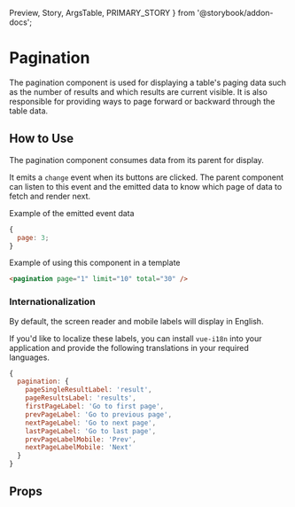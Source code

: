   Preview,
  Story,
  ArgsTable,
  PRIMARY_STORY
} from '@storybook/addon-docs';

# Pagination

The pagination component is used for displaying a table's paging data such as the number of results and which results are current visible. It is also responsible for providing ways to page forward or backward through the table data.

<Preview>
  <Story id="components-pagination--first-page-active" />
</Preview>

## How to Use

The pagination component consumes data from its parent for display.

It emits a `change` event when its buttons are clicked. The parent component can listen to this event and the emitted data to know which page of data to fetch and render next.

Example of the emitted event data

```js
{
  page: 3;
}
```

Example of using this component in a template

```html
<pagination page="1" limit="10" total="30" />
```

### Internationalization

By default, the screen reader and mobile labels will display in English.

If you'd like to localize these labels, you can install `vue-i18n` into your application and provide the following translations in your required languages.

```js
{
  pagination: {
    pageSingleResultLabel: 'result',
    pageResultsLabel: 'results',
    firstPageLabel: 'Go to first page',
    prevPageLabel: 'Go to previous page',
    nextPageLabel: 'Go to next page',
    lastPageLabel: 'Go to last page',
    prevPageLabelMobile: 'Prev',
    nextPageLabelMobile: 'Next'
  }
}
```

## Props

<ArgsTable story={PRIMARY_STORY} />
